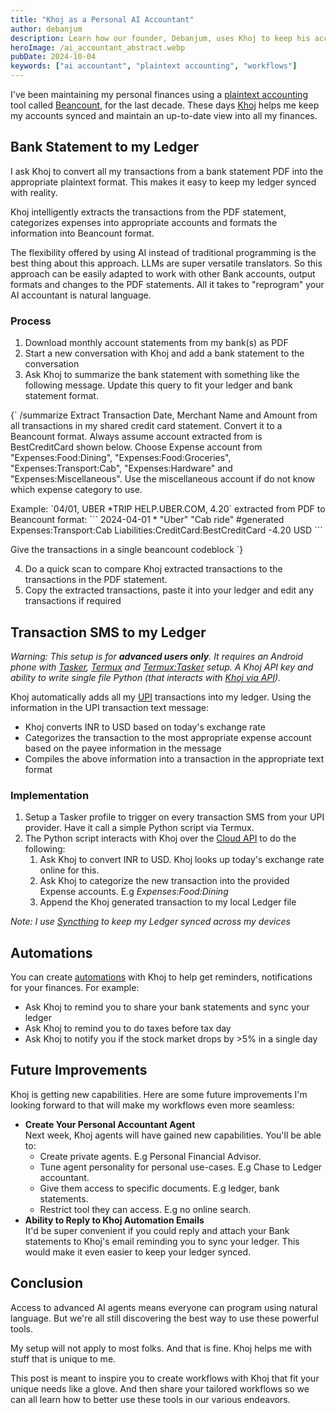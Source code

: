 ```yaml
---
title: "Khoj as a Personal AI Accountant"
author: debanjum
description: Learn how our founder, Debanjum, uses Khoj to keep his accounts synced and maintain an up-to-date view into all his finances.
heroImage: /ai_accountant_abstract.webp
pubDate: 2024-10-04
keywords: ["ai accountant", "plaintext accounting", "workflows"]
---
```


I've been maintaining my personal finances using a [plaintext accounting](https://plaintextaccounting.org/) tool called [Beancount](https://github.com/beancount/beancount?tab=readme-ov-file#beancount-double-entry-accounting-from-text-files), for the last decade.
These days [Khoj](https://app.khoj.dev) helps me keep my accounts synced and maintain an up-to-date view into all my finances.

## Bank Statement to my Ledger
I ask Khoj to convert all my transactions from a bank statement PDF into the appropriate plaintext format. This makes it easy to keep my ledger synced with reality.

Khoj intelligently extracts the transactions from the PDF statement, categorizes expenses into appropriate accounts and formats the information into Beancount format.

The flexibility offered by using AI instead of traditional programming is the best thing about this approach. LLMs are super versatile translators. So this approach can be easily adapted to work with other Bank accounts, output formats and changes to the PDF statements. All it takes to "reprogram" your AI accountant is natural language.

### Process
1. Download monthly account statements from my bank(s) as PDF
2. Start a new conversation with Khoj and add a bank statement to the conversation
3. Ask Khoj to summarize the bank statement with something like the following message. Update this query to fit your ledger and bank statement format.
<ClickableChatCard>
{`
/summarize Extract Transaction Date, Merchant Name and Amount from all transactions in my shared credit card statement. Convert it to a Beancount format. Always assume account extracted from is BestCreditCard shown below. Choose Expense account from "Expenses:Food:Dining", "Expenses:Food:Groceries", "Expenses:Transport:Cab", "Expenses:Hardware" and "Expenses:Miscellaneous". Use the miscellaneous account if do not know which expense category to use. 

Example: \`04/01, UBER *TRIP HELP.UBER.COM, 4.20\` extracted from PDF to Beancount format:
\`\`\`
2024-04-01 * "Uber" "Cab ride" #generated
  Expenses:Transport:Cab
  Liabilities:CreditCard:BestCreditCard  -4.20 USD
\`\`\`

Give the transactions in a single beancount codeblock
`}
</ClickableChatCard>

4. Do a quick scan to compare Khoj extracted transactions to the transactions in the PDF statement.
5. Copy the extracted transactions, paste it into your ledger and edit any transactions if required

## Transaction SMS to my Ledger
*Warning: This setup is for **advanced users only**. It requires an Android phone with [Tasker](https://play.google.com/store/apps/details?id=net.dinglisch.android.taskerm&hl=en&gl=US), [Termux](https://wiki.termux.com/wiki/Installing_from_F-Droid) and [Termux:Tasker](https://wiki.termux.com/wiki/Termux:Tasker) setup. A Khoj API key and ability to write single file Python (that interacts with [Khoj via API](https://app.khoj.dev/redoc)).*

Khoj automatically adds all my [UPI](https://en.wikipedia.org/wiki/Unified_Payments_Interface) transactions into my ledger. Using the information in the UPI transaction text message:
- Khoj converts INR to USD based on today's exchange rate
- Categorizes the transaction to the most appropriate expense account based on the payee information in the message
- Compiles the above information into a transaction in the appropriate text format

### Implementation
1. Setup a Tasker profile to trigger on every transaction SMS from your UPI provider. Have it call a simple Python script via Termux.
2. The Python script interacts with Khoj over the [Cloud API](https://app.khoj.dev/redoc) to do the following:
	1. Ask Khoj to convert INR to USD. Khoj looks up today's exchange rate online for this.
	2. Ask Khoj to categorize the new transaction into the provided Expense accounts. E.g *Expenses:Food:Dining*
	3. Append the Khoj generated transaction to my local Ledger file

*Note: I use [Syncthing](https://syncthing.net/) to keep my Ledger synced across my devices*

## Automations
You can create [automations](https://docs.khoj.dev/features/automations) with Khoj to help get reminders, notifications for your finances. For example:
- Ask Khoj to remind you to share your bank statements and sync your ledger
- Ask Khoj to remind you to do taxes before tax day
- Ask Khoj to notify you if the stock market drops by >5% in a single day

## Future Improvements
Khoj is getting new capabilities. Here are some future improvements I'm looking forward to that will make my workflows even more seamless:

- **Create Your Personal Accountant Agent**<br />
  Next week, Khoj agents will have gained new capabilities. You'll be able to:
  - Create private agents. E.g Personal Financial Advisor.
  - Tune agent personality for personal use-cases. E.g Chase to Ledger accountant.
  - Give them access to specific documents. E.g ledger, bank statements.
  - Restrict tool they can access. E.g no online search.
- **Ability to Reply to Khoj Automation Emails**<br />
  It'd be super convenient if you could reply and attach your Bank statements to Khoj's email reminding you to sync your ledger.
  This would make it even easier to keep your ledger synced.

## Conclusion
Access to advanced AI agents means everyone can program using natural language. But we're all still discovering the best way to use these powerful tools.

My setup will not apply to most folks. And that is fine. Khoj helps me with stuff that is unique to me.

This post is meant to inspire you to create workflows with Khoj that fit your unique needs like a glove.
And then share your tailored workflows so we can all learn how to better use these tools in our various endeavors.
